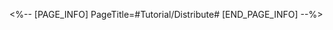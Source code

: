 <%-- [PAGE_INFO]
PageTitle=#Tutorial/Distribute#
[END_PAGE_INFO] --%>
{{Tutorial
|sort      = 222901
|title     = Distribute
|subtitle  = 
|type      = Battle
|about     = 
|image1    = Tutorial Distribute 1.png{{subst:void|<!--$UPLOAD:<<SpriteOutput/TutorialPic/TutorialPage_222901.png>-<Tutorial Distribute 1.png>-<Tutorial Files>>-->}}
|text1     = Enemy distribution-type abilities will attack multiple targets within the team, and the attacked targets will evenly distribute either the DMG coefficient of the ability or any additional effect coefficient attached to that ability.
}}